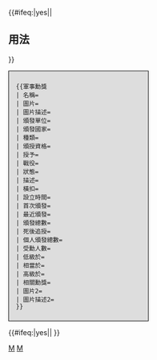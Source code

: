 {{Mergeto |1=Template:Infobox_military_award|time=2017-03-30T12:02:25+00:00}}
{{#ifeq:{{{noheader|}}}|yes||{{Documentation subpage}}
==用法==
}}
<div style="width:250px;background:#dddddd;border: 1px solid black;padding:0.5em  1em 0.5em 1em"><pre>
{{軍事勳獎
| 名稱= 
| 圖片= 
| 圖片描述= 
| 頒發單位= 
| 頒發國家=
| 種類= 
| 頒授資格= 
| 授予= 
| 戰役= 
| 狀態= 
| 描述= 
| 橫扣= 
| 設立時間= 
| 首次頒發= 
| 最近頒發= 
| 頒發總數= 
| 死後追授= 
| 個人頒發總數= 
| 受勳人數= 
| 低級於= 
| 相當於= 
| 高級於= 
| 相關勳獎= 
| 圖片2= 
| 圖片描述2= 
}}
</pre></div>
<includeonly>{{#ifeq:{{{noheader|}}}|yes||
[[Category:獎勵信息框模板|M]]
[[Category:軍事信息框模板|M]]
}}</includeonly>